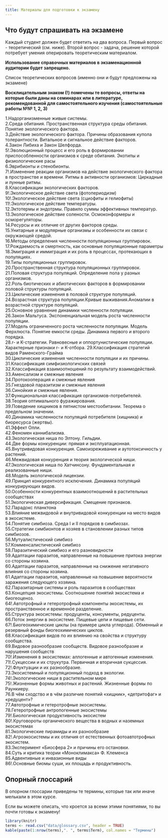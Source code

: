 ```yaml
---
title: Материалы для подготовки к экзамену
---
```


## Что будут спрашивать на экзамене

Каждый студент должен будет ответить на два вопроса. Первый вопрос - теоретический (см. ниже). Второй вопрос - задача, решение которой потребует умения оперировать теоретическим материалом.


**Использование справочных материалов в экзаменационной аудитории будет запрещено.**  

Список теоретических вопросов (именно они и будут предложены на экзамене)

**Восклицательным знаком (!) помечены те вопросы, ответы на которые были даны на семинарах или в литературе, рекомендованной для самостоятельного изучения (самостоятельные работы №№ 1, 2, 3)**

1.Надорганизменные живые системы.      
2.Среда обитания. Пространственная структура среды обитания. Понятие экологического фактора.   
3.Действие экологического фактора. Причины образования купола толерантности. Витальное и сигнальное действие факторов.   
4.Закон Либиха и Закон Шелфорда.   
5!.Эволюционный процесс и его роль в формировании приспособленности организмов к среде обитания. Экотипы и физиологические расы    
6.Эврибионты и стенобионты.    
7!.Изменение реакции организмов на действие экологического фактора в пространстве и времени. Ритмы в активности организмов: Циркадные и лунные ритмы.     
8.Классификации экологических факторов.    
9!.Экологическое действие света (фотопериодизм)    
10!.Экологическое действие света (сциофиты и гелиофиты)   
11!.Экологическое действие температуры.    
12.Эктотермы и эндотрмы. Правило суммы эффективных температур.     
13.Экологическое действие солености. Осмоконформеры и осморегуляторы.    
14.Ресурсы и их отличие от других факторов среды.    
15.Унитарные и модулярные организмы и особенности их связи с окружающей средой.    
16.Методы определения численности популяционных группировок.    
17.Рождаемость и смертность, как основные популяционные параметры    
18.Эмиграция и иммиграция и их роль в процессах, протекающих в популяциях.    
19.Типы популяционных группировок.    
20.Пространственная структура популяционных группировок.    
21.Половая структура популяций. Определение пола у разных организмов.    
22.Роль биотических и абиотических факторов в формировании половой структуры популяций.    
23.Циклические изменения в половой структуре популяций.    
24.Возрастная структура популяции.Кривые выживания.Аномалии в возрастной структуре популяций.    
25.Основное уравнение динамики численности популяции.    
26.Закон Мальтуса. Экспоненциальная модель роста численности популяции.    
27.Модель ограниченного роста численности популяции. Модель Ферхлюста. Понятие емкости среды. Динамика первого и второго порядка.    
28.r- и K-стратегии. Равновесные и оппортунистические популяции. Характерные признаки r- и K-отбора.
29.Классификация стратегий видов Раменского-Грайма    
30.Циклические изменения численности популяции и их причины.    
31.Классификация симфизиологичских связей    
32.Классификация взаимоотношений по результату взаимодействий.    
33.Аменсализм и смежные явления     
34.Протокооперация и смежные явления    
35.Гнездовой паразитизм и смежные явления    
36.Cинойкия и смежные явления.    
37.Функциональная классификация организмов-потребителей.    
38.Теория оптимального фуражирования.    
39.Поведение хищников в пятнистом местообитании. Теорема о предельном значении.    
40.Динамика численности популяций потребителя (хищника) и биоресурса (жертвы).    
41.Эффект Олли.     
42.Феномен каннибализма.    
43.Экологическая ниша по Элтону. Гильдии.    
44.Две формы конкуренции: прямая и эксплуатационная.      
45.Внутривидовая конкуренция. Самоизреживание и аутотоксичность у растений.     
46.Межвидовая конкуренция и теория экологической ниши.     
47.Экологическая ниша по Хатчинсону. Фундаментальная и реализованные ниши.     
48.Модель экологической лицензии.     
49.Принцип конкурентного исключения. Динамика популяций конкурирующих видов.     
50.Особенности конкурентных взаимоотношений в растительных сообществах     
51.Экологическая диверсификация. Смещение признаков.      
52.Парадокс планктона     
53.Влияние межвидовой и внутривидовой конкуренции на место видов в экосистеме.       
54.Понятие симбиоза. Среда I и II порядков в симбиозах.       
55.Стратегии симбионтов и хозяев в становлении разных типов симбиозов.      
56.Мутуалистический симбиоз     
57.Комменсалистический симбиоз      
58.Паразитический симбиоз и его разновидности      
59.Адаптации паразитов, направленные на повышение притока энергии со стороны хозяина.      
60.Адаптации паразитов, направленные на снижение негативного влияния со стороны хозяина.      
61.Адаптации паразитов, направленные на повышение вероятности заражения следующего хозяина.      
62.Паразитарные системы и роль паразитов в сообществах       
63.Концепция экосистемы. Соотношение понятий экосистема и биогеоценоз.      
64!.Автотрофный и гетеротрофный компоненты экосистемы, их пространственное и временнóе разделение.    
65.Структура экосистемы: продуценты, консументы, редуценты.      
66.Поток энергии в экосистеме. Пищевые цепи и пищевые сети.     
67!.Биогеохимические циклы (на примере цикла углерода). Обменный и резервный фонды биогеохимических циклов.      
68.Классификация видов по их влиянию на свойства и структуру сообщества.      
69.Видовое разнообразие сообществ. Видовое разнообразие и нарушения сообществ      
70!.Изменения в экосистемах: аллогенные и автогенные изменения.      
71!.Cукцессии и их струкутра. Первичная и вторичная сукцессия.      
72!.Флуктуации и их разнообразие.      
73.Экосистемный и популяционный подход в экологии.      
74!.Экологические ниши в растительном мире        
75!.Жизненные формы животных и растений. Жизненные формы по Раункиеру.     
76.В чём сходство и в чём различие понятий «хищник», «детритофаг» и «редуцент»?      
77.Автотрофные и гетеротрофные экосистемы.     
78.Гетеротрофные антропогенные экосистемы     
79!.Биологическая продуктивность экосистем      
80!.Круговороты органического вещества в водных и наземных экосистемах     
81.Экологические пирамиды и их разнообразие     
82!.Агроэкосистемы и их отличия от естественных фотоавтотрофных экосистем.     
83.Эксперимент «Биосфера 2» и причины его остановки.      
84.Суть и критика теории «Моноклимакса» Ф. Клеменса      
85.Адвентивные и инвазионные виды       
86!.Основные биомы суши, их площадь и продуктивность.       




<!-- ## Темы, которые выносятся на экзамен {.smaller}  -->

<!-- **Внимание! Приведенные ниже формулировки не являются фрмулировками вопросов в билетах.**  -->

<!-- <!-- Материалы будут открыты позднее          --> 

<!-- 1.  Область компетенции экологии.   Надорганизменные живые системы. -->
<!-- 2.  Разделы экологии и их задачи -->
<!-- 3.  Среда обитания.   Понятие экологического фактора.   Пространственная структура среды обитания. -->
<!-- 4.  Уровень благосостояния организма и его измерение. -->
<!-- 5.  Действие экологического фактора.   Причины образования купола толерантности.   Закон Либиха, закон Шелфорда -->
<!-- 6.  Экотипы и физиологические расы, связь с эволюционным процессом. -->
<!-- 7.  Эврибионты и стенобионты. -->
<!-- 8.  Изменение реакции организмов на действие экологического фактора в пространстве и времени. -->
<!-- 9.  Ритмы в активности организмов: Циркадные и лунные ритмы. -->
<!-- 10.  Совместное действие нескольких факторов.   Реакция организмов на одновременное действие нескольких факторов: ведущие и лимитируемые факторы. -->
<!-- 11.   Классификации экологических факторов. -->
<!-- 12.  Витальное и сигнальное действие факторов. -->
<!-- 13.  Экологическое действие света (фотопериодизм) -->
<!-- 14.  Экологическое действие температуры.   Эктотермы и эндотрмы.   Правило суммы эффективных температур. -->
<!-- 15.  Экологическое действие солености.   Осмоконформеры и осморегуляторы. -->
<!-- 16.  Ресурсы и ох отличие от других факторов среды. -->
<!-- 17.  Уровни действия абиотических факторов (особи, популяции, сообщества, экосистемы). -->
<!-- 18.  Унитарные и модулярные организмы. -->
<!-- 19.  Методы определения численности популяционных группировок. -->
<!-- 20.  Фундаментальные параметры популяционных группировок ( Рождаемость, смертность, эмиграция, иммиграция, площадь популяции). -->
<!-- 21.  Типы популяционных группировок. -->
<!-- 22.  Пространственная структура популяционных группировок. -->
<!-- 23.  Половая структура популяций.   Определение пола у разных организмов.    Аномалии в половой структуре.   Циклические изменения в половой структуре. -->
<!-- 24.  Возрастная структура популяции: проблема определения возраста, кривые выживания, аномалии в возрастной структуре. -->
<!-- 25.  Основное уравнение динамики численности.  Удельная рождаемость и удельная смертность.   Мальтузианский параметр. -->
<!-- 26.  Закон Мальтуса.   Экспоненциальная модель роста численности популяции. -->
<!-- 27.  Модель ограниченного роста численности популяции .   Понятие емкости среды.   Модель хаотического колебания численности.   Динамика первого и второго порядка -->
<!-- 28.  r- и K-стратегии.   Равновесные и оппортунистические популяции.   Характерные признаки r- и K-отбора. -->
<!-- 29.  Классификация стратегий видов Раменского-Грайма -->
<!-- 30.  Циклические изменения численности популяции и их причины. -->
<!-- 31.  Причины долговременных колебаний в численности популяций. -->
<!-- 32.  Классификация симфизиологичских связей -->
<!-- 33.  Классификация взаимоотношений по результату взаимодействий. -->
<!-- 34.  Аменсализм и смежные явления -->
<!-- 35.  Протокооперация и смежные явления -->
<!-- 36.  Гнездовой паразитизм и смежные явления -->
<!-- 37.  Cинойкия и смежные явления. -->
<!-- 38.  Функциональная классификация организмов-потребителей. -->
<!-- 39.  «Гонка вооружений» хищников и жертв. -->
<!-- 40.  Теория оптимального фуражирования. -->
<!-- 41.  Динамика численности популяций потребителя (хищника) и биоресурса (жертвы). -->
<!-- 42.  Функциональная реакция хищников. -->
<!-- 43.  Ресурсы и их влияние на организм. -->
<!-- 44.  Эффект Олли. -->
<!-- 45.  Феномен каннибализма. -->
<!-- 46.  Экологическая ниша по Элтону.   Гильдии. -->
<!-- 47.  Экологическая ниша по Хатчинсону. -->
<!-- 48.  Две формы конкуренции: прямая и эксплуатационная. -->
<!-- 49.  Внутривидовая конкуренция.   Явление территориальности.   Теория агрессии К.  Лоренца.   Иерархические социальные структуры у животных.   Самоизреживание и аутотоксичность у растений. -->
<!-- 50.   Межвидовая конкуренция.   Фундаментальная и реализованная ниши.   Экологическая лицензия. -->
<!-- 51.  Принцип конкурентного исключения.   Динамика популяций конкурирующих видов. -->
<!-- 52.  Экологическая диверсификация.   Смещение признаков.   Парадокс планктона -->
<!-- 53.  Причины и последствия расхождения ниш.   Влияние межвидовой и внутривидовой конкуренции на место видов в экосистеме. -->
<!-- 54.  Понятие симбиоза.   Среда I и II порядков. -->
<!-- 55.  Стратегии симбионтов и хозяев в становлении разных типов симбиозов. -->
<!-- 56.  Мутуалистический симбиоз -->
<!-- 57.  Комменсалистический симбиоз -->
<!-- 58.  Паразитический симбиоз и его разновидности -->
<!-- 59.  Особенности паразитов, направленные на повышение притока энергии со стороны хозяина. -->
<!-- 60.  Адаптации паразитов, направленные на снижение негативного влияния со стороны хозяина. -->
<!-- 61.  Адаптации паразитов, направленные на повышение вероятности заражения следующего хозяина. -->
<!-- 62.  Паразитарные системы и роль паразитов в сообществах -->
<!-- 63.  Внутривидовые симбиозы -->
<!-- 64.  Концепция экосистемы. -->
<!-- 65.  Соотношение понятий экосистема и биогеоценоз. -->
<!-- 66.  Автотрофный и гетеротрофный компоненты экосистемы, их пространственное и временнóе разделение. -->
<!-- 67.  Структура экосистемы: продуценты, консументы, редуценты. -->
<!-- 68.  Поток энергии в экосистеме.   Пищевые цепи и пищевые сети. -->
<!-- 69.  Биогеохимические циклы.   Обменный и резервный фонды биогеохимических циклов. -->
<!-- 70.  Классификация видов по их влиянию на свойства и структуру сообщества. -->
<!-- 71.  Видовое разнообразие сообществ -->
<!-- 72.  Видовое разнообразие и нарушения сообществ -->
<!-- 73.  Изменения в экосистемах: аллогенные и автогенные изменения. -->
<!-- 74.  Cукцессии и их струкутра.   Биоэнергетика развития экосистемы.   Изменения в характере пищевых цепей, замыкание биогеохимических циклов.   Первичная и вторичная сукцессия. -->


## Опорный глоссарий {.smaller}

В опорном глоссарии приведены те термины, которые так или иначе мелькали в этом курсе. 

Если вы можете описать, что кроется за всеми этими понятиями, то вы почти готовы к экзамену!

```r
library(knitr)
terms <- read.csv("data/glossary.csv", header = TRUE)
kable(paste(1:nrow(terms),". ", terms$Term), col.names = "Термины")
```


